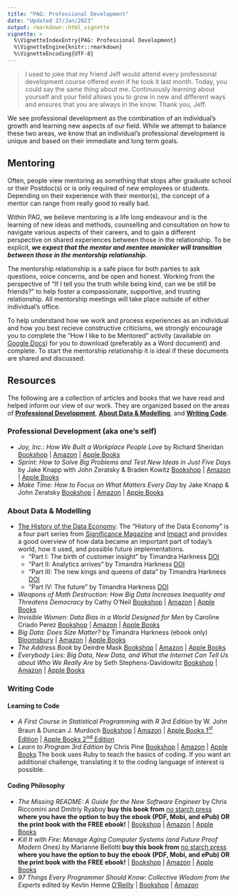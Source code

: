 ```yaml
---
title: "PAG: Professional Development"
date: "Updated 27/Jan/2023"
output: rmarkdown::html_vignette
vignette: >
  %\VignetteIndexEntry{PAG: Professional Development}
  %\VignetteEngine{knitr::rmarkdown}
  %\VignetteEncoding{UTF-8}
---
```


> I used to joke that my friend Jeff would attend every professional development course offered even if he took it last month. Today, you could say the same thing about me. Continuously learning about yourself and your field allows you to grow in new and different ways and ensures that you are always in the know. Thank you, Jeff.

We see professional development as the combination of an individual's growth and learning new aspects of our field. While we attempt to balance these two areas, we know that an individual's professional development is unique and based on their immediate and long term goals. 

## Mentoring

Often, people view mentoring as something that stops after graduate school or their Postdoc(s) or is only required of new employees or students. Depending on their experience with their mentor(s), the concept of a mentor can range from really good to really bad. 

Within PAG, we believe mentoring is a life long endeavour and is the learning of new ideas and methods, counselling and consultation on how to navigate various aspects of their careers, and to gain a different perspective on shared experiences between those in the relationship. To be explicit, _**we expect that the mentor and mentee monicker will transition between those in the mentorship relationship**_. 

The mentorship relationship is a safe place for both parties to ask questions, voice concerns, and be open and honest. Working from the perspective of "If I tell you the truth while being kind, can we be still be friends?" to help foster a compassionate, supportive, and trusting relationship. All mentorship meetings will take place outside of either individual's office.

To help understand how we work and process experiences as an individual and how you best recieve constructive criticisms, we strongly encourage you to complete the "How I like to be Mentored" activity (available on [Google Docs](https://docs.google.com/document/d/1c4TzA8BWM9aRkDHFImyc8k9MbcgktBl0odh-wIpUXS0/edit?usp=sharing)) for you to download (preferably as a Word document) and complete. To start the mentorship relationship it is ideal if these documents are shared and discussed.

## Resources

The following are a collection of articles and books that we have read and helped inform our view of our work. They are organized based on the areas of [**Professional Development**](#ProfDev), [**About Data & Modelling**](#DataModelling), and [**Writing Code**](#WritingCode). 

### Professional Development (aka one's self) {#ProfDev}

  <!-- - __ by xxx [Bookshop]() | [Amazon]() | [Apple Books]() -->
  
  - _Joy, Inc.: How We Built a Workplace People Love_ by Richard Sheridan 
  [Bookshop](https://bookshop.org/p/books/joy-inc-how-we-built-a-workplace-people-love-richard-sheridan/7677689?ean=9781591847120) | 
  [Amazon](https://www.amazon.com/Joy-Inc-Built-Workplace-People/dp/1591847125) | 
  [Apple Books](https://books.apple.com/us/book/joy-inc/id666415806)
  - _Sprint: How to Solve Big Problems and Test New Ideas in Just Five Days_ by Jake Knapp with John Zeratsky & Braden Kowitz
  [Bookshop](https://bookshop.org/p/books/sprint-how-to-solve-big-problems-and-test-new-ideas-in-just-five-days-jake-knapp/6762101?ean=9781501121746) | 
  [Amazon](https://www.amazon.com/Sprint-Solve-Problems-Test-Ideas/dp/150112174X) | 
  [Apple Books](https://books.apple.com/us/book/sprint/id1013998819)
  - _Make Time: How to Focus on What Matters Every Day_ by Jake Knapp & John Zeratsky
  [Bookshop](https://bookshop.org/p/books/make-time-how-to-focus-on-what-matters-every-day-jake-knapp/12094196?ean=9780525572428) | 
  [Amazon](https://www.amazon.com/Make-Time-Focus-Matters-Every/dp/0525572422) | 
  [Apple Books](https://books.apple.com/us/book/make-time-how-to-focus-on-what-matters-every-day/id1598168334)
  
  <!-- - __ by xxx [Bookshop]() | [Amazon]() | [Apple Books]() -->


### About Data & Modelling {#DataModelling}

  <!-- - __ by xxx [Bookshop]() | [Amazon]() | [Apple Books]() -->
  
  - [The History of the Data Economy](https://www.significancemagazine.com/business/714-the-history-of-the-data-economy): The "History of the Data Economy" is a four part series from [Significance Magazine](https://www.significancemagazine.com/business/714-the-history-of-the-data-economy) and [Impact]() and provides a good overview of how data became an important part of today's world, how it used, and possible future implementations.
    - "Part I: The birth of customer insight" by Timandra Harkness [DOI](https://doi.org/10.1111/1740-9713.01504)
    - "Part II: Analytics arrives" by Timandra Harkness [DOI](https://doi.org/10.1111/1740-9713.01547)
    - "Part III: The new kings and queens of data" by Timandra Harkness [DOI](https://doi.org/10.1111/1740-9713.01567)
    - "Part IV: The future" by Timandra Harkness [DOI](https://doi.org/10.1111/1740-9713.01586)
  - _Weapons of Math Destruction: How Big Data Increases Inequality and Threatens Democracy_ by Cathy O’Neil
  [Bookshop](https://bookshop.org/p/books/weapons-of-math-destruction-how-big-data-increases-inequality-and-threatens-democracy-cathy-o-neil/11438502?ean=9780553418835) | 
  [Amazon](https://www.amazon.com/Weapons-Math-Destruction-Increases-Inequality/dp/0553418831) | 
  [Apple Books](https://books.apple.com/us/book/weapons-of-math-destruction-how-big-data-increases/id1605146240)
  - _Invisible Women: Data Bias in a World Designed for Men_ by Caroline Criado Perez
  [Bookshop](https://bookshop.org/p/books/invisible-women-data-bias-in-a-world-designed-for-men-caroline-criado-perez/15136602?ean=9781419735219) | 
  [Amazon](https://www.amazon.com/Invisible-Women-Data-World-Designed/dp/1419735217) | 
  [Apple Books](https://books.apple.com/us/book/invisible-women/id1450370544)
  - _Big Data: Does Size Matter?_ by Timandra Harkness (ebook only)
  [Bloomsbury](https://www.bloomsbury.com/us/big-data-9781472920065/) | 
  [Amazon](https://www.amazon.com/Big-Data-Matter-Bloomsbury-Sigma-ebook/dp/B01AS2XZ2Y) | 
  [Apple Books](https://books.apple.com/us/book/big-data/id1487479079)
  - _The Address Book_ by Deirdre Mask 
  [Bookshop](https://bookshop.org/p/books/the-address-book-what-street-addresses-reveal-about-identity-race-wealth-and-power-deirdre-mask/14632668?ean=9781250134790) | 
  [Amazon](https://www.amazon.com/Address-Book-Street-Addresses-Identity/dp/125013479X) | 
  [Apple Books](https://books.apple.com/us/book/the-address-book/id1468904681)
  - _Everybody Lies: Big Data, New Data, and What the Internet Can Tell Us about Who We Really Are_ by Seth Stephens-Davidowitz 
  [Bookshop](https://bookshop.org/p/books/everybody-lies-big-data-new-data-and-what-the-internet-can-tell-us-about-who-we-really-are-seth-stephens-davidowitz/6435920?ean=9780062390868) | 
  [Amazon](https://www.amazon.com/Everybody-Lies-Internet-About-Really/dp/0062390864) | 
  [Apple Books](https://books.apple.com/us/book/everybody-lies/id1073526949)
  
  <!-- - __ by xxx [Bookshop]() | [Amazon]() | [Apple Books]() -->


### Writing Code {#WritingCode}

  <!-- - __ by xxx [Bookshop]() | [Amazon]() | [Apple Books]() -->
  
#### Learning to Code
  
  - _A First Course in Statistical Programming with R 3rd Edition_ by W. John Braun & Duncan J. Murdoch 
  [Bookshop](https://bookshop.org/p/books/a-first-course-in-statistical-programming-with-r-w-john-braun/6553244?ean=9781108995146) | 
  [Amazon](https://www.amazon.com/First-Course-Statistical-Programming/dp/1108995144/) | 
  [Apple Books 1^st^ Edition](https://books.apple.com/us/book/a-first-course-in-statistical-programming-with-r/id882730444) | 
  [Apple Books 2^nd^ Edition](https://books.apple.com/us/book/a-first-course-in-statistical-programming-with-r/id1135205860) 
  - _Learn to Program 3rd Edition_ by Chris Pine 
  [Bookshop](https://bookshop.org/p/books/learn-to-program-chris-pine/16164972?ean=9781680508178) | 
  [Amazon](https://www.amazon.com/Learn-Program-Chris-Pine/dp/1680508172/) | 
  [Apple Books](https://books.apple.com/us/book/learn-to-program/id1590005813)
  The book uses Ruby to teach the basics of coding. If you want an additional challenge, translating it to the coding language of interest is possible.

  
#### Coding Philosophy
  
  - _The Missing README: A Guide for the New Software Engineer_ by Chris Riccomini and Dmitriy Ryaboy 
  **buy this book from** [no starch press](https://nostarch.com/missing-readme) **where you have the option to buy the ebook (PDF, Mobi, and ePub) OR the print book with the FREE ebook!** | 
  [Bookshop](https://bookshop.org/p/books/the-missing-readme-a-guide-for-the-new-software-engineer-dmitriy-ryaboy/16628153?ean=9781718501836) | 
  [Amazon](https://www.amazon.com/Missing-README-Guide-Software-Engineer/dp/1718501838) | 
  [Apple Books](https://books.apple.com/us/book/the-missing-readme/id1555615457)
  - _Kill It with Fire: Manage Aging Computer Systems (and Future Proof Modern Ones)_ by Marianne Bellotti 
  **buy this book from** [no starch press](https://nostarch.com/kill-it-fire) **where you have the option to buy the ebook (PDF, Mobi, and ePub) OR the print book with the FREE ebook!** | 
  [Bookshop](https://bookshop.org/p/books/kill-it-with-fire-manage-aging-computer-systems-and-future-proof-modern-ones-marianne-bellotti/14958406?ean=9781718501188) | 
  [Amazon](https://www.amazon.com/Kill-Fire-Manage-Computer-Systems/dp/1718501188) | 
  [Apple Books](https://books.apple.com/us/book/kill-it-with-fire/id1523220539)
  - _97 Things Every Programmer Should Know: Collective Wisdom from the Experts_ edited by Kevlin Henne 
  [O'Reilly](https://www.oreilly.com/library/view/97-things-every/9780596809515/) |
  [Bookshop](https://bookshop.org/p/books/97-things-every-programmer-should-know-collective-wisdom-from-the-experts-kevlin-henney/8169456?ean=9780596809485) | 
  [Amazon](https://www.amazon.com/Things-Every-Programmer-Should-Know-ebook/dp/B0039OVIAK) 
  
  <!-- - __ by xxx [Bookshop]() | [Amazon]() | [Apple Books]() -->

